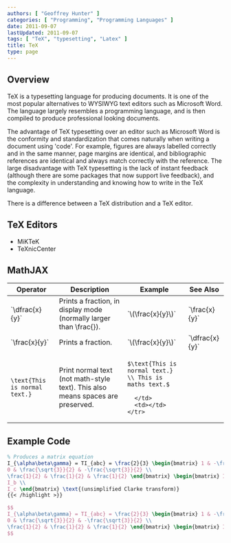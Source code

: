 ```yaml
---
authors: [ "Geoffrey Hunter" ]
categories: [ "Programming", "Programming Languages" ]
date: 2011-09-07
lastUpdated: 2011-09-07
tags: [ "TeX", "typesetting", "Latex" ]
title: TeX
type: page
---
```


<h2>Overview</h2>

<p>TeX is a typesetting language for producing documents. It is one of the most popular alternatives to WYSIWYG text editors such as Microsoft Word. The language largely resembles a programming language, and is then compiled to produce professional looking documents.</p>

<p>The advantage of TeX typesetting over an editor such as Microsoft Word is the conformity and standardization that comes naturally when writing a document using 'code'. For example, figures are always labelled correctly and in the same manner, page margins are identical, and bibliographic references are identical and always match correctly with the reference. The large disadvantage with TeX typesetting is the lack of instant feedback (although there are some packages that now support live feedback), and the complexity in understanding and knowing how to write in the TeX language.</p>

<p>There is a difference between a TeX distribution and a TeX editor.</p>

<h2>TeX Editors</h2>

<ul>
  <li>MiKTeK</li>
  <li>TeXnicCenter</li>
</ul>

<h2>MathJAX</h2>

<table>
  <thead>
    <tr>
      <th>Operator</th>
      <th>Description</th>
      <th>Example</th>
      <th>See Also</th>
    </tr>
  </thead>
  <tbody>
    <tr>
      <td>
`\dfrac{x}{y}`
      </td>
      <td>Prints a fraction, in display mode (normally larger than \frac{}).</td>
      <td>
`\(\frac{x}{y}\)`
      </td>
      <td>
`\frac{x}{y}`
      </td>
    </tr>
    <tr>
      <td>
`\frac{x}{y}`
      </td>
      <td>Prints a fraction.</td>
      <td>
`\(\frac{x}{y}\)`
      </td>
      <td>
`\dfrac{x}{y}`
      </td>
    </tr>
    <tr>
      <td>
      
```\text{This is normal text.}```
      </td>
      <td>Print normal text (not math-style text). This also means spaces are preserved.</td>
      <td>
      
`$\text{This is normal text.} \\ This is maths text.$`

      </td>
      <td></td>
    </tr>
  </tbody>
</table>

## Example Code

```tex
% Produces a matrix equation
I_{\alpha\beta\gamma} = TI_{abc} = \frac{2}{3} \begin{bmatrix} 1 & -\frac{1}{2} & -\frac{1}{2} \\ 
0 & \frac{\sqrt{3}}{2} & -\frac{\sqrt{3}}{2} \\ 
\frac{1}{2} & \frac{1}{2} & \frac{1}{2} \end{bmatrix} \begin{bmatrix} I_a \\ 
I_b \\ 
I_c \end{bmatrix} \text{(unsimplified Clarke transform)}
{{< /highlight >}}

$$
I_{\alpha\beta\gamma} = TI_{abc} = \frac{2}{3} \begin{bmatrix} 1 & -\frac{1}{2} & -\frac{1}{2} \\
0 & \frac{\sqrt{3}}{2} & -\frac{\sqrt{3}}{2} \\
\frac{1}{2} & \frac{1}{2} & \frac{1}{2} \end{bmatrix} \begin{bmatrix} I_a \\ I_b \\ I_c \end{bmatrix} \text{(unsimplified Clarke transform)}
$$
```
